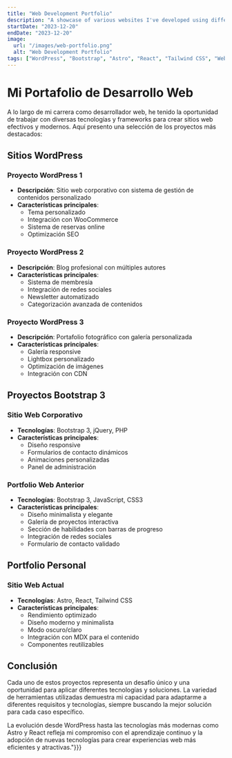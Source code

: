 ```yaml
---
title: "Web Development Portfolio"
description: "A showcase of various websites I've developed using different technologies including WordPress, Bootstrap, Astro, React, and Tailwind."
startDate: "2023-12-20"
endDate: "2023-12-20"
image:
  url: "/images/web-portfolio.png"
  alt: "Web Development Portfolio"
tags: ["WordPress", "Bootstrap", "Astro", "React", "Tailwind CSS", "Web Development"]
---
```


# Mi Portafolio de Desarrollo Web

A lo largo de mi carrera como desarrollador web, he tenido la oportunidad de trabajar con diversas tecnologías y frameworks para crear sitios web efectivos y modernos. Aquí presento una selección de los proyectos más destacados:

## Sitios WordPress

### Proyecto WordPress 1
- **Descripción**: Sitio web corporativo con sistema de gestión de contenidos personalizado
- **Características principales**:
  - Tema personalizado
  - Integración con WooCommerce
  - Sistema de reservas online
  - Optimización SEO

### Proyecto WordPress 2
- **Descripción**: Blog profesional con múltiples autores
- **Características principales**:
  - Sistema de membresía
  - Integración de redes sociales
  - Newsletter automatizado
  - Categorización avanzada de contenidos

### Proyecto WordPress 3
- **Descripción**: Portafolio fotográfico con galería personalizada
- **Características principales**:
  - Galería responsive
  - Lightbox personalizado
  - Optimización de imágenes
  - Integración con CDN

## Proyectos Bootstrap 3

### Sitio Web Corporativo
- **Tecnologías**: Bootstrap 3, jQuery, PHP
- **Características principales**:
  - Diseño responsive
  - Formularios de contacto dinámicos
  - Animaciones personalizadas
  - Panel de administración

### Portfolio Web Anterior
- **Tecnologías**: Bootstrap 3, JavaScript, CSS3
- **Características principales**:
  - Diseño minimalista y elegante
  - Galería de proyectos interactiva
  - Sección de habilidades con barras de progreso
  - Integración de redes sociales
  - Formulario de contacto validado

## Portfolio Personal

### Sitio Web Actual
- **Tecnologías**: Astro, React, Tailwind CSS
- **Características principales**:
  - Rendimiento optimizado
  - Diseño moderno y minimalista
  - Modo oscuro/claro
  - Integración con MDX para el contenido
  - Componentes reutilizables

## Conclusión

Cada uno de estos proyectos representa un desafío único y una oportunidad para aplicar diferentes tecnologías y soluciones. La variedad de herramientas utilizadas demuestra mi capacidad para adaptarme a diferentes requisitos y tecnologías, siempre buscando la mejor solución para cada caso específico.

La evolución desde WordPress hasta las tecnologías más modernas como Astro y React refleja mi compromiso con el aprendizaje continuo y la adopción de nuevas tecnologías para crear experiencias web más eficientes y atractivas."}}}